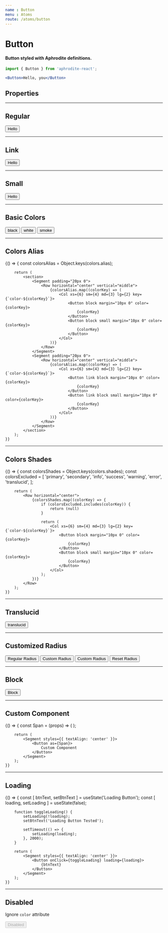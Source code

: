 ```yaml
---
name : Button
menu : Atoms
route: /atoms/button
---
```



# Button
#### Button styled with Aphrodite definitions.
```jsx
import { Button } from 'aphrodite-react';

<Button>Hello, you</Button>
```

## Properties
<Props of={Button} />

---

## Regular

<Playground>
    <Segment styles={{ textAlign: 'center' }}>
        <Button>
            Hello
        </Button>
    </Segment>
</Playground>

---

## Link

<Playground>
    <Segment styles={{ textAlign: 'center' }}>
        <Button link>
            Hello
        </Button>
    </Segment>
</Playground>

---

## Small

<Playground>
    <Segment styles={{ textAlign: 'center' }}>
        <Button small>
            Hello
        </Button>
    </Segment>
</Playground>

---

## Basic Colors

<Playground>
    <Row horizontal="center">
        <Col xs={12} sm={4} md={3}>
            <Segment padding="10px 20px" styles={{ backgroundColor: colors.get('info') }}>
                <Button block margin="10px 0" color="black">
                    black
                </Button>
            </Segment>
        </Col>
        <Col xs={12} sm={4} md={3}>
            <Segment padding="10px 20px" styles={{ backgroundColor: colors.get('secondary') }}>
                <Button block margin="10px 0" color="white">
                    white
                </Button>
            </Segment>
        </Col>
        <Col xs={12} sm={4} md={3}>
            <Segment padding="10px 20px" styles={{ backgroundColor: colors.get('success') }}>
                <Button block margin="10px 0" color="smoke">
                    smoke
                </Button>
            </Segment>
        </Col>
    </Row>
</Playground>

---

## Colors Alias

<Playground>
    {() => {
        const colorsAlias = Object.keys(colors.alias);

        return (
            <section>
                <Segment padding="20px 0">
                    <Row horizontal="center" vertical="middle">
                        {colorsAlias.map((colorKey) => (
                            <Col xs={6} sm={4} md={3} lg={2} key={`color-${colorKey}`}>
                                <Button block margin="10px 0" color={colorKey}>
                                    {colorKey}
                                </Button>
                                <Button block small margin="10px 0" color={colorKey}>
                                    {colorKey}
                                </Button>
                            </Col>
                        ))}
                    </Row>
                </Segment>
                <Segment padding="20px 0">
                    <Row horizontal="center" vertical="middle">
                        {colorsAlias.map((colorKey) => (
                            <Col xs={6} sm={4} md={3} lg={2} key={`color-${colorKey}`}>
                                <Button link block margin="10px 0" color={colorKey}>
                                    {colorKey}
                                </Button>
                                <Button link block small margin="10px 0" color={colorKey}>
                                    {colorKey}
                                </Button>
                            </Col>
                        ))}
                    </Row>
                </Segment>
            </section>
        );
    }}
</Playground>

---

## Colors Shades

<Playground>
    {() => {
        const colorsShades   = Object.keys(colors.shades);
        const colorsExcluded = [
            'primary',
            'secondary',
            'info',
            'success',
            'warning',
            'error',
            'translucid',
        ];

        return (
            <Row horizontal="center">
                {colorsShades.map((colorKey) => {
                    if (colorsExcluded.includes(colorKey)) {
                        return (null)
                    }

                    return (
                        <Col xs={6} sm={4} md={3} lg={2} key={`color-${colorKey}`}>
                            <Button block margin="10px 0" color={colorKey}>
                                {colorKey}
                            </Button>
                            <Button block small margin="10px 0" color={colorKey}>
                                {colorKey}
                            </Button>
                        </Col>
                    );
                })}
            </Row>
        );
    }}
</Playground>

---

## Translucid

<Playground>
    <Row horizontal="center">
        <Col xs={12} sm={4} md={3}>
            <Segment padding="10px 20px" styles={{ backgroundColor: colors.get('success') }}>
                <Button block margin="10px 0" color="translucid">
                    translucid
                </Button>
            </Segment>
        </Col>
    </Row>
</Playground>

---

## Customized Radius

<Playground>
    <Row horizontal="center">
        <Col xs={6} sm={3}>
            <Button block margin="10px 0">
                Regular Radius
            </Button>
        </Col>
        <Col xs={6} sm={3}>
            <Button block margin="10px 0" radius="12px">
                Custom Radius
            </Button>
        </Col>
        <Col xs={6} sm={3}>
            <Button block margin="10px 0" radius={6}>
                Custom Radius
            </Button>
        </Col>
        <Col xs={6} sm={3}>
            <Button block margin="10px 0" radius="0">
                Reset Radius
            </Button>
        </Col>
    </Row>
</Playground>

---

## Block

<Playground>
    <Button block>
        Block
    </Button>
</Playground>

---

## Custom Component

<Playground>
    {() => {
        const Span = (props) => (
            <span {...props} />
        );

        return (
            <Segment styles={{ textAlign: 'center' }}>
                <Button as={Span}>
                    Custom Component
                </Button>
            </Segment>
        );
    }}
</Playground>

---

## Loading

<Playground>
    {() => {
        const [ btnText, setBtnText ] = useState('Loading Button');
        const [ loading, setLoading ] = useState(false);

        function toggleLoading() {
            setLoading(!loading);
            setBtnText('Loading Button Tested');

            setTimeout(() => {
                setLoading(loading);
            }, 2000);
        }

        return (
            <Segment styles={{ textAlign: 'center' }}>
                <Button onClick={toggleLoading} loading={loading}>
                    {btnText}
                </Button>
            </Segment>
        );
    }}
</Playground>

---

## Disabled
Ignore `color` attribute

<Playground>
    <Segment styles={{ textAlign: 'center' }}>
        <Button color="success" disabled>
            Disabled
        </Button>
    </Segment>
</Playground>
